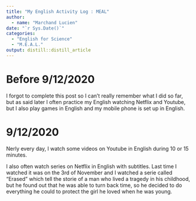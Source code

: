 ```yaml
---
title: "My English Activity Log : MEAL"
author:
  - name: "Marchand Lucien" 
date: "`r Sys.Date()`"
categories:
  - "English for Science"
  - "M.E.A.L."
output: distill::distill_article
---
```

# Before 9/12/2020
I forgot to complete this post so I can't really remember what I did so far, but as said later I often practice my English watching Netflix and Youtube, but I also play games in English and my mobile phone is set up in English.

# 9/12/2020
Nerly every day, I watch some videos on Youtube in English during 10 or 15 minutes.

I also often watch series on Netflix in English with subtitles. Last time I watched it was on the 3rd of November and I watched a serie called "Erased" which tell the storie of a man who lived a tragedy in his childhood, but he found out that he was able to turn back time, so he decided to do everything he could to protect the girl he loved when he was young.
